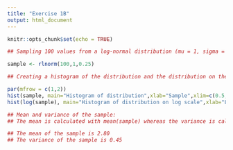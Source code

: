 ```yaml
---
title: "Exercise 1B"
output: html_document
---
```


```r
knitr::opts_chunk$set(echo = TRUE)
```

```r

## Sampling 100 values from a log-normal distribution (mu = 1, sigma = 0.25)

sample <- rlnorm(100,1,0.25)

## Creating a histogram of the distribution and the distribution on the log scale 

par(mfrow = c(1,2))
hist(sample, main="Histogram of distribution",xlab="Sample",xlim=c(0.5,6),col="darkgrey")
hist(log(sample), main="Histogram of distribution on log scale",xlab="Log(Sample)",xlim=c(0,2),col="darkgrey")

```

```r

## Mean and variance of the sample:
## The mean is calculated with mean(sample) whereas the variance is calculated with var(sample)

## The mean of the sample is 2.80
## The variance of the sample is 0.45

```

